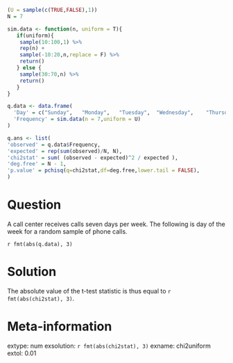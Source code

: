 ```r

(U = sample(c(TRUE,FALSE),1))
N = 7

sim.data <- function(n, uniform = T){
   if(uniform){ 
    sample(10:100,1) %>% 
    rep(n) +
    sample(-10:20,n,replace = F) %>% 
    return()
   } else {
    sample(30:70,n) %>% 
    return()  
   }
}

q.data <- data.frame(
  'Day' = c("Sunday",	"Monday",	"Tuesday",	"Wednesday",	"Thursday",	"Friday",	"Saturday"),
  'Frequency' = sim.data(n = 7,uniform = U)
)

q.ans <- list(
'observed' = q.data$Frequency,
'expected' = rep(sum(observed)/N, N),
'chi2stat' = sum( (observed - expected)^2 / expected ),
'deg.free' = N - 1,
'p.value' = pchisq(q=chi2stat,df=deg.free,lower.tail = FALSE),
)

```


Question
========

A call center receives calls seven days per week. The following is day of the week for a random sample of phone calls.

`r fmt(abs(q.data), 3)`



Solution
========

The absolute value of the t-test statistic is thus equal to
`r fmt(abs(chi2stat), 3)`.

Meta-information
================
extype: num
exsolution: `r fmt(abs(chi2stat), 3)`
exname: chi2uniform
extol: 0.01

